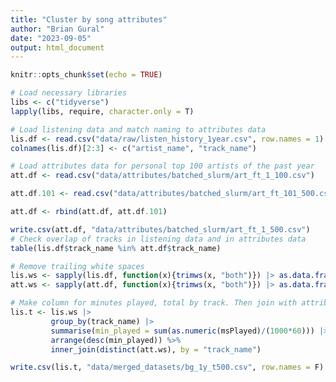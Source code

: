 ```yaml
---
title: "Cluster by song attributes"
author: "Brian Gural"
date: "2023-09-05"
output: html_document
---
```


```r
knitr::opts_chunk$set(echo = TRUE)
```


```r
# Load necessary libraries
libs <- c("tidyverse")
lapply(libs, require, character.only = T)
```

```r
# Load listening data and match naming to attributes data
lis.df <- read.csv("data/raw/listen_history_1year.csv", row.names = 1)
colnames(lis.df)[2:3] <- c("artist_name", "track_name")

# Load attributes data for personal top 100 artists of the past year
att.df <- read.csv("data/attributes/batched_slurm/art_ft_1_100.csv") 

att.df.101 <- read.csv("data/attributes/batched_slurm/art_ft_101_500.csv") 

att.df <- rbind(att.df, att.df.101)

write.csv(att.df, "data/attributes/batched_slurm/art_ft_1_500.csv") 
# Check overlap of tracks in listening data and in attributes data
table(lis.df$track_name %in% att.df$track_name)
```

```r
# Remove trailing white spaces
lis.ws <- sapply(lis.df, function(x){trimws(x, "both")}) |> as.data.frame()
att.ws <- sapply(att.df, function(x){trimws(x, "both")}) |> as.data.frame()

# Make column for minutes played, total by track. Then join with attributes data
lis.t <- lis.ws |>
         group_by(track_name) |>
         summarise(min_played = sum(as.numeric(msPlayed)/(1000*60))) |> 
         arrange(desc(min_played)) %>%
         inner_join(distinct(att.ws), by = "track_name") 

```

```r

write.csv(lis.t, "data/merged_datasets/bg_1y_t500.csv", row.names = F)

```
